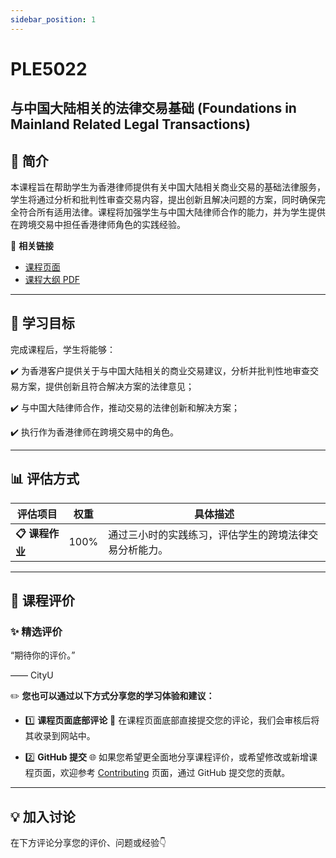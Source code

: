 ```yaml
---
sidebar_position: 1
---
```


# PLE5022
## 与中国大陆相关的法律交易基础 (Foundations in Mainland Related Legal Transactions)

## **📘 简介**
本课程旨在帮助学生为香港律师提供有关中国大陆相关商业交易的基础法律服务，学生将通过分析和批判性审查交易内容，提出创新且解决问题的方案，同时确保完全符合所有适用法律。课程将加强学生与中国大陆律师合作的能力，并为学生提供在跨境交易中担任香港律师角色的实践经验。

🔗 **相关链接**
- [课程页面](https://www.cityu.edu.hk/catalogue/pg/202526/course/PLE5022.htm)
- [课程大纲 PDF](https://www.cityu.edu.hk/catalogue/pg/202526/course/PLE5022.pdf)

---

## **🎯 学习目标**

完成课程后，学生将能够：

✔️ 为香港客户提供关于与中国大陆相关的商业交易建议，分析并批判性地审查交易方案，提供创新且符合解决方案的法律意见；

✔️ 与中国大陆律师合作，推动交易的法律创新和解决方案；

✔️ 执行作为香港律师在跨境交易中的角色。

---

## **📊 评估方式**

| **评估项目**          | **权重** | **具体描述**                                                                                       |
|----------------------|---------|---------------------------------------------------------------------------------------------------|
| **📋 课程作业**       | 100%    | 通过三小时的实践练习，评估学生的跨境法律交易分析能力。                                           |

---

## **💬 课程评价**

### ✨ **精选评价**
<div className={commentStyles.commentBox}>
    <p className={commentStyles.commentText}>
        “期待你的评价。”
    </p>
    <p className={commentStyles.commentAuthor}>—— CityU</p>
</div>

✏️ **您也可以通过以下方式分享您的学习体验和建议：**

- 1️⃣ **课程页面底部评论**
💬 在课程页面底部直接提交您的评论，我们会审核后将其收录到网站中。

- 2️⃣ **GitHub 提交**
🌐 如果您希望更全面地分享课程评价，或希望修改或新增课程页面，欢迎参考 [Contributing](/contributing) 页面，通过 GitHub 提交您的贡献。

---

## **💡 加入讨论**

在下方评论分享您的评价、问题或经验👇
<Utterances />